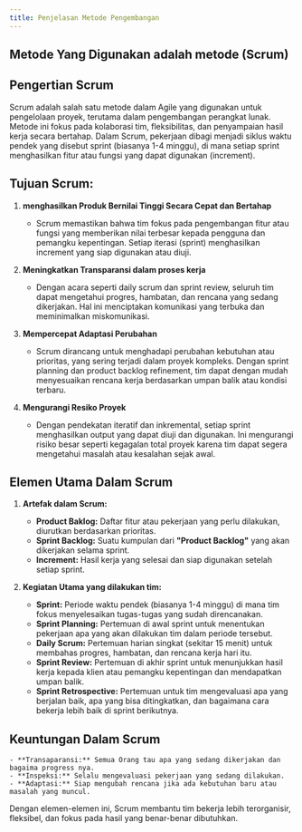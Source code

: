 ---
title: Penjelasan Metode Pengembangan
---

## Metode Yang Digunakan adalah metode (Scrum)

## Pengertian Scrum

Scrum adalah salah satu metode dalam Agile yang digunakan untuk pengelolaan proyek, terutama dalam pengembangan perangkat lunak. Metode ini fokus pada kolaborasi tim, fleksibilitas, dan penyampaian hasil kerja secara bertahap. Dalam Scrum, pekerjaan dibagi menjadi siklus waktu pendek yang disebut sprint (biasanya 1-4 minggu), di mana setiap sprint menghasilkan fitur atau fungsi yang dapat digunakan (increment).


## Tujuan Scrum:

1. **menghasilkan Produk Bernilai Tinggi Secara Cepat dan Bertahap**
    - Scrum memastikan bahwa tim fokus pada pengembangan fitur atau fungsi yang memberikan nilai terbesar kepada pengguna dan pemangku kepentingan. Setiap iterasi (sprint) menghasilkan increment yang siap digunakan atau diuji.

2. **Meningkatkan Transparansi dalam proses kerja**
    - Dengan acara seperti daily scrum dan sprint review, seluruh tim dapat mengetahui progres, hambatan, dan rencana yang sedang dikerjakan. Hal ini menciptakan komunikasi yang terbuka dan meminimalkan miskomunikasi.

3. **Mempercepat Adaptasi Perubahan**
    - Scrum dirancang untuk menghadapi perubahan kebutuhan atau prioritas, yang sering terjadi dalam proyek kompleks. Dengan sprint planning dan product backlog refinement, tim dapat dengan mudah menyesuaikan rencana kerja berdasarkan umpan balik atau kondisi terbaru.

4. **Mengurangi Resiko Proyek**
    - Dengan pendekatan iteratif dan inkremental, setiap sprint menghasilkan output yang dapat diuji dan digunakan. Ini mengurangi risiko besar seperti kegagalan total proyek karena tim dapat segera mengetahui masalah atau kesalahan sejak awal.

## Elemen Utama Dalam Scrum

1. **Artefak dalam Scrum:**
    - **Product Baklog:**  Daftar fitur atau pekerjaan yang perlu dilakukan, diurutkan berdasarkan prioritas.
    - **Sprint Backlog:** Suatu kumpulan dari **"Product Backlog"** yang akan dikerjakan selama sprint.
    - **Increment:** Hasil kerja yang selesai dan siap digunakan setelah setiap sprint.

2. **Kegiatan Utama yang dilakukan tim:**
    - **Sprint:** Periode waktu pendek (biasanya 1-4 minggu) di mana tim fokus menyelesaikan tugas-tugas yang sudah direncanakan.
    - **Sprint Planning:** Pertemuan di awal sprint untuk menentukan pekerjaan apa yang akan dilakukan tim dalam periode tersebut.
    - **Daily Scrum:** Pertemuan harian singkat (sekitar 15 menit) untuk membahas progres, hambatan, dan rencana kerja hari itu.
    - **Sprint Review:** Pertemuan di akhir sprint untuk menunjukkan hasil kerja kepada klien atau pemangku kepentingan dan mendapatkan umpan balik.
    - **Sprint Retrospective:** Pertemuan untuk tim mengevaluasi apa yang berjalan baik, apa yang bisa ditingkatkan, dan bagaimana cara bekerja lebih baik di sprint berikutnya.

## Keuntungan Dalam Scrum
    - **Transaparansi:** Semua Orang tau apa yang sedang dikerjakan dan bagaima progress nya.
    - **Inspeksi:** Selalu mengevaluasi pekerjaan yang sedang dilakukan.
    - **Adaptasi:** Siap mengubah rencana jika ada kebutuhan baru atau masalah yang muncul. 

Dengan elemen-elemen ini, Scrum membantu tim bekerja lebih terorganisir, fleksibel, dan fokus pada hasil yang benar-benar dibutuhkan.







     